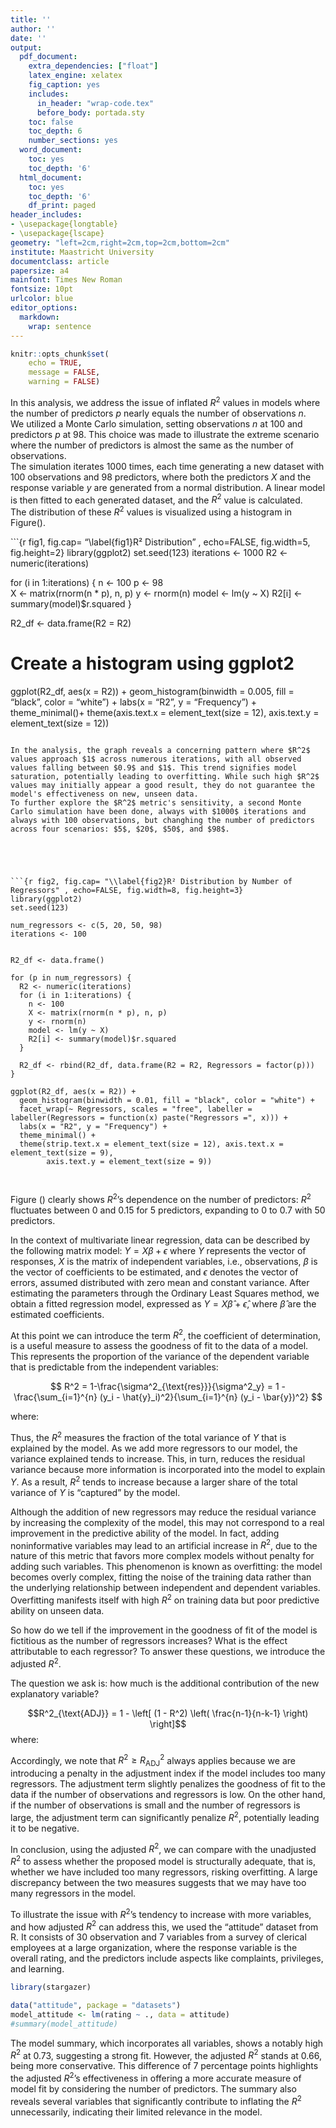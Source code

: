 ```yaml
---
title: ''
author: ''
date: ''
output:
  pdf_document:
    extra_dependencies: ["float"]
    latex_engine: xelatex
    fig_caption: yes
    includes:
      in_header: "wrap-code.tex"
      before_body: portada.sty
    toc: false
    toc_depth: 6
    number_sections: yes
  word_document:
    toc: yes
    toc_depth: '6'
  html_document:
    toc: yes
    toc_depth: '6'
    df_print: paged
header_includes:
- \usepackage{longtable}
- \usepackage{lscape}
geometry: "left=2cm,right=2cm,top=2cm,bottom=2cm"
institute: Maastricht University
documentclass: article
papersize: a4
mainfont: Times New Roman
fontsize: 10pt
urlcolor: blue
editor_options: 
  markdown: 
    wrap: sentence
---
```


```r
knitr::opts_chunk$set(
	echo = TRUE,
	message = FALSE,
	warning = FALSE)

```

\section{Task 1: Create a Monte Carlo simulation to illustrate the problem} 


In this analysis\footnote{\url{https://github.com/LisaIncollingo24/Computational-Statistics.git}}, we address the issue of inflated $R^2$ values in models where the number of predictors $p$ nearly equals the number of observations $n$.\
We utilized a Monte Carlo simulation, setting observations $n$ at $100$ and predictors $p$ at $98$.
This choice was made to illustrate the extreme scenario where the number of predictors is almost the same as the number of observations.\
The simulation iterates $1000$ times, each time generating a new dataset with $100$ observations and $98$ predictors, where both the predictors $X$ and the response variable $y$ are generated from a normal distribution. A linear model is then fitted to each generated dataset, and the $R^2$ value is calculated.\
The distribution of these $R^2$ values is visualized using a histogram in Figure(\ref{fig1}).

```{r fig1, fig.cap= "\\label{fig1}R² Distribution" , echo=FALSE, fig.width=5, fig.height=2}
library(ggplot2)
set.seed(123) 
iterations <- 1000
R2 <- numeric(iterations)

for (i in 1:iterations) {
  n <- 100 
  p <- 98  
  X <- matrix(rnorm(n * p), n, p)
  y <- rnorm(n) 
  model <- lm(y ~ X) 
  R2[i] <- summary(model)$r.squared 
}

R2_df <- data.frame(R2 = R2)


# Create a histogram using ggplot2
ggplot(R2_df, aes(x = R2)) +
  geom_histogram(binwidth = 0.005, fill = "black", color = "white") +
  labs(x = "R2", y = "Frequency") +
  theme_minimal()+
  theme(axis.text.x = element_text(size = 12),
        axis.text.y = element_text(size = 12))
```

In the analysis, the graph reveals a concerning pattern where $R^2$ values approach $1$ across numerous iterations, with all observed values falling between $0.9$ and $1$. This trend signifies model saturation, potentially leading to overfitting. While such high $R^2$ values may initially appear a good result, they do not guarantee the model's effectiveness on new, unseen data.
To further explore the $R^2$ metric's sensitivity, a second Monte Carlo simulation have been done, always with $1000$ iterations and always with 100 observations, but changhing the number of predictors across four scenarios: $5$, $20$, $50$, and $98$.





```{r fig2, fig.cap= "\\label{fig2}R² Distribution by Number of Regressors" , echo=FALSE, fig.width=8, fig.height=3}
library(ggplot2)
set.seed(123)

num_regressors <- c(5, 20, 50, 98) 
iterations <- 100


R2_df <- data.frame()

for (p in num_regressors) {
  R2 <- numeric(iterations)
  for (i in 1:iterations) {
    n <- 100
    X <- matrix(rnorm(n * p), n, p)
    y <- rnorm(n)
    model <- lm(y ~ X)
    R2[i] <- summary(model)$r.squared
  }

  R2_df <- rbind(R2_df, data.frame(R2 = R2, Regressors = factor(p)))
}

ggplot(R2_df, aes(x = R2)) +
  geom_histogram(binwidth = 0.01, fill = "black", color = "white") +
  facet_wrap(~ Regressors, scales = "free", labeller = labeller(Regressors = function(x) paste("Regressors =", x))) +
  labs(x = "R2", y = "Frequency") +
  theme_minimal() + 
  theme(strip.text.x = element_text(size = 12), axis.text.x = element_text(size = 9),
        axis.text.y = element_text(size = 9))



```

Figure (\ref{fig2}) clearly shows $R^2$'s dependence on the number of predictors: $R^2$ fluctuates between $0$ and $0.15$ for 5 predictors, expanding to $0$ to $0.7$ with 50 predictors.

\section{Task 2: Provide a mathematical proof showing that the problem really exists}


In the context of multivariate linear regression, data can be described by the following matrix model:  $Y=X\beta+\epsilon$
where $Y$ represents the vector of responses, $X$ is the matrix of independent variables, i.e., observations, $\beta$ is the vector of coefficients to be estimated, and $\epsilon$ denotes the vector of errors, assumed distributed with zero mean and constant variance.
After estimating the parameters through the Ordinary Least Squares method, we obtain a fitted regression model, expressed as $Y = X \hat{\beta} + \hat{\epsilon}$, where $\hat{\beta}$ are the estimated coefficients.

At this point we can introduce the term $R^2$, the coefficient of determination, is a useful measure to assess the goodness of fit to the data of a model. This represents the proportion of the variance of the dependent variable that is predictable from the independent variables:

$$
R^2 = 1-\frac{\sigma^2_{\text{res}}}{\sigma^2_y} = 1 - \frac{\sum_{i=1}^{n} (y_i - \hat{y}_i)^2}{\sum_{i=1}^{n} (y_i - \bar{y})^2}
$$

where:
\begin{itemize}
\item $\sigma^2_{\text{res}}$ is the residual variance, that is, the variance of $y$ that is not explained by the model. It thus represents the sum of the squares of the residual errors.
Specifically, the residual variance is calculated: $\sigma^2_{\text{res}} = \sigma^2_y - \sum_{i=1}^{k} \hat{\beta}_i^2 \cdot \sigma^2_{x_i}$. Where $\sum_{i=1}^k\hat{\beta_i} \sigma^2_{x_i}$ is the explained variance, and each addend of the summation represents the covariance between regressed and individual regressors.
\item $\sigma^2_y$ is the total variance of the dependent variable $y$ before any regression model is applied. It represents the total variance of $Y$ with respect to its mean, where $\bar{y}$ is the mean of the observed values of $Y$. It is actually the sum of the explained variance and the residual variance.
\end{itemize}

Thus, the $R^2$ measures the fraction of the total variance of $Y$ that is explained by the model. As we add more regressors to our model, the variance explained tends to increase. This, in turn, reduces the residual variance because more information is incorporated into the model to explain $Y$.  As a result, $R^2$ tends to increase because a larger share of the total variance of $Y$ is "captured" by the model.

Although the addition of new regressors may reduce the residual variance by increasing the complexity of the model, this may not correspond to a real improvement in the predictive ability of the model. In fact, adding noninformative variables may lead to an artificial increase in $R^2$, due to the nature of this metric that favors more complex models without penalty for adding such variables.
This phenomenon is known as overfitting: the model becomes overly complex, fitting the noise of the training data rather than the underlying relationship between independent and dependent variables. Overfitting manifests itself with high $R^2$ on training data but poor predictive ability on unseen data.

So how do we tell if the improvement in the goodness of fit of the model is fictitious as the number of regressors increases? What is the effect attributable to each regressor? To answer these questions, we introduce the adjusted $R^2$. 

\section{Task 3: Propose a solution to address the problem}

The question we ask is: how much is the additional contribution of the new explanatory variable?

$$R^2_{\text{ADJ}} = 1 - \left[ (1 - R^2) \left( \frac{n-1}{n-k-1} \right) \right]$$
where:
\begin{itemize}
\setlength\itemsep{-0.5em}
\item $n$ represents the number of observations.
\item $k$ represents the number of independent variables, i.e., the regressors.
\item $\frac{n-1}{n-k-1}$ is the adjustment ratio that takes into account the number of observations and the number of regressors; this term acts as an adjustment factor.
\end{itemize}

Accordingly, we note that $R^2 \geq R^2_{\text{ADJ}}$ always applies because we are introducing a penalty in the adjustment index if the model includes too many regressors. The adjustment term slightly penalizes the goodness of fit to the data if the number of observations and regressors is low. On the other hand, if the number of observations is small and the number of regressors is large, the adjustment term can significantly penalize $R^2$, potentially leading it to be negative.

In conclusion, using the adjusted $R^2$, we can compare with the unadjusted $R^2$ to assess whether the proposed model is structurally adequate, that is, whether we have included too many regressors, risking overfitting. A large discrepancy between the two measures suggests that we may have too many regressors in the model. 

\section{Task 4: Find a real dataset to illustrate the problem and your fix}
To illustrate the issue with $R^2$'s tendency to increase with more variables, and how adjusted $R^2$ can address this, we used the "attitude" dataset from R. It consists of 30 observation and 7 variables from a survey of clerical employees at a large organization, where the response variable is the overall rating, and the predictors include aspects like complaints, privileges, and learning.
```r
library(stargazer)

data("attitude", package = "datasets")
model_attitude <- lm(rating ~ ., data = attitude)
#summary(model_attitude)
```


\begin{table}[H]
\centering
\renewcommand{\arraystretch}{1.5} % Aumenta lo spazio tra le righe
\begin{tabular}{lcccc}
\hline
Coefficient & Estimate & Std. Error & t value & Pr(>|t|) \\[0.5ex] % Aumenta lo spazio sotto l'intestazione
\hline
(Intercept) & 10.78708 & 11.58926 & 0.931 & 0.361634 \\[0.5ex]
complaints  & 0.61319  & 0.16098  & 3.809 & 0.000903 *** \\[0.5ex]
privileges  & -0.07305 & 0.13572  & -0.538 & 0.595594 \\[0.5ex]
learning    & 0.32033  & 0.16852  & 1.901 & 0.069925 . \\[0.5ex]
raises      & 0.08173  & 0.22148  & 0.369 & 0.715480 \\[0.5ex]
critical    & 0.03838  & 0.14700  & 0.261 & 0.796334 \\[0.5ex]
advance     & -0.21706 & 0.17821  & -1.218 & 0.235577 \\[0.5ex]
\hline
\multicolumn{5}{l}{{Signif. codes: 0 ‘***’ 0.001 ‘**’ 0.01 ‘*’ 0.05 ‘.’ 0.1 ‘ ’ 1}} \\[0.5ex]
\hline
\multicolumn{5}{l}{Residual standard error: 7.068 on 23 degrees of freedom} \\
\multicolumn{5}{l}{Multiple R-squared: 0.7326, Adjusted R-squared: 0.6628} \\
\multicolumn{5}{l}{F-statistic: 10.5 on 6 and 23 DF, p-value: 1.24e-05} \\
\hline
\end{tabular}
\caption{Summary of Linear Model}
\label{tab:linear_model_summary}
\end{table}



The model summary, which incorporates all variables, shows a notably high $R^2$ at 0.73, suggesting a strong fit. However, the adjusted $R^2$ stands at 0.66, being more conservative. This difference of 7 percentage points highlights the adjusted $R^2$'s effectiveness in offering a more accurate measure of model fit by considering the number of predictors. The summary also reveals several variables that significantly contribute to inflating the $R^2$ unnecessarily, indicating their limited relevance in the model.